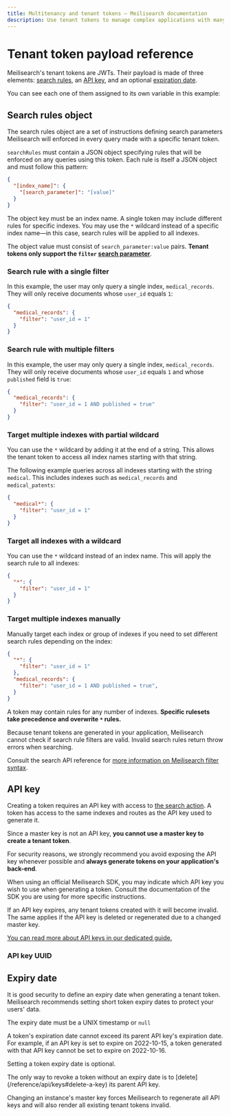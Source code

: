 ```yaml
---
title: Multitenancy and tenant tokens — Meilisearch documentation
description: Use tenant tokens to manage complex applications with many users handling sensitive data.
---
```


# Tenant token payload reference

Meilisearch's tenant tokens are JWTs. Their payload is made of three elements: [search rules](#search-rules), an [API key](#api-key), and an optional [expiration date](#expiry-date).

You can see each one of them assigned to its own variable in this example:

<CodeSamples id="tenant_token_guide_generate_sdk_1" />

## Search rules object

The search rules object are a set of instructions defining search parameters Meilisearch will enforced in every query made with a specific tenant token.

`searchRules` must contain a JSON object specifying rules that will be enforced on any queries using this token. Each rule is itself a JSON object and must follow this pattern:

```json
{
  "[index_name]": {
    "[search_parameter]": "[value]"
  }
}
```

The object key must be an index name. A single token may include different rules for specific indexes. You may use the `*` wildcard instead of a specific index name—in this case, search rules will be applied to all indexes.

The object value must consist of `search_parameter:value` pairs. **Tenant tokens only support the `filter` [search parameter](/reference/api/search#filter)**.

### Search rule with a single filter

In this example, the user may only query a single index, `medical_records`. They will only receive documents whose `user_id` equals `1`:

```json
{
  "medical_records": {
    "filter": "user_id = 1"
  }
}
```

### Search rule with multiple filters

In this example, the user may only query a single index, `medical_records`. They will only receive documents whose `user_id` equals `1` and whose `published` field is `true`:

```json
{
  "medical_records": {
    "filter": "user_id = 1 AND published = true"
  }
}
```

### Target multiple indexes with partial wildcard

You can use the `*` wildcard by adding it at the end of a string. This allows the tenant token to access all index names starting with that string.

The following example queries across all indexes starting with the string `medical`. This includes indexes such as `medical_records` and `medical_patents`:

```json
{
  "medical*": {
    "filter": "user_id = 1"
  }
}
```

### Target all indexes with a wildcard

You can use the `*` wildcard instead of an index name. This will apply the search rule to all indexes:

```json
{
  "*": {
    "filter": "user_id = 1"
  }
}
```

### Target multiple indexes manually

Manually target each index or group of indexes if you need to set different search rules depending on the index:

```json
{
  "*": {
    "filter": "user_id = 1"
  },
  "medical_records": {
    "filter": "user_id = 1 AND published = true",
  }
}
```

A token may contain rules for any number of indexes. **Specific rulesets take precedence and overwrite `*` rules.**

<Capsule intent="danger">
Because tenant tokens are generated in your application, Meilisearch cannot check if search rule filters are valid. Invalid search rules return throw errors when searching.

Consult the search API reference for [more information on Meilisearch filter syntax](/reference/api/search#filter).
</Capsule>

## API key

Creating a token requires an API key with access to [the search action](/reference/api/keys#actions). A token has access to the same indexes and routes as the API key used to generate it.

Since a master key is not an API key, **you cannot use a master key to create a tenant token**.

For security reasons, we strongly recommend you avoid exposing the API key whenever possible and **always generate tokens on your application's back-end**.

When using an official Meilisearch SDK, you may indicate which API key you wish to use when generating a token. Consult the documentation of the SDK you are using for more specific instructions.

<Capsule intent="warning">
If an API key expires, any tenant tokens created with it will become invalid. The same applies if the API key is deleted or regenerated due to a changed master key.
</Capsule>

[You can read more about API keys in our dedicated guide.](/learn/security/managing_api_keys)

### API key UUID




## Expiry date

It is good security to define an expiry date when generating a tenant token. Meilisearch recommends setting short token expiry dates to protect your users' data.

The expiry date must be a UNIX timestamp or `null`

A token's expiration date cannot exceed its parent API key's expiration date. For example, if an API key is set to expire on 2022-10-15, a token generated with that API key cannot be set to expire on 2022-10-16.

Setting a token expiry date is optional.

<Capsule intent="danger" intent="Revoking a token without an expirty date">
The only way to revoke a token without an expiry date is to [delete](/reference/api/keys#delete-a-key) its parent API key.

Changing an instance's master key forces Meilisearch to regenerate all API keys and will also render all existing tenant tokens invalid.
</Capsule>
